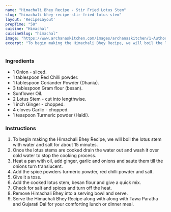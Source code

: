 ---
name: "Himachali Bhey Recipe - Stir Fried Lotus Stem"
slug: "himachali-bhey-recipe-stir-fried-lotus-stem"
layout: 'RecipeLayout'
prepTime: "50"
cuisine: "Himachal"
cuisineSlug: "himachal"
image: "https://www.archanaskitchen.com/images/archanaskitchen/1-Author/sibyl_sunitha/Himachali_Bhey_Recipe_Stir_Fried_Lotus_Stem_Recipe_.jpg"
excerpt: "To begin making the Himachali Bhey Recipe, we will boil the lotus stem with water and salt for about 15 minutes"
---

### Ingredients

- 1 Onion - sliced.
- 1 tablespoon Red Chilli powder.
- 1 tablespoon Coriander Powder (Dhania).
- 3 tablespoon Gram flour (besan).
- Sunflower Oil.
- 2 Lotus Stem - cut into lengthwise.
- 1 inch Ginger - chopped.
- 4 cloves Garlic - chopped.
- 1 teaspoon Turmeric powder (Haldi).

### Instructions

1. To begin making the Himachali Bhey Recipe, we will boil the lotus stem with water and salt for about 15 minutes.
1. Once the lotus stems are cooked drain the water out and wash it over cold water to stop the cooking process.
1. Heat a pan with oil, add ginger, garlic and onions and saute them till the onions turn translucent.
1. Add the spice powders turmeric powder, red chilli powder and salt.
1. Give it a toss.
1. Add the cooked lotus stem, besan flour and give a quick mix.
1. Check for salt and spices and turn off the heat.
1.  Remove Himachali Bhey into a serving bowl and serve.
1. Serve the Himachali Bhey Recipe along with along with Tawa Paratha and Gujarati Dal for your comforting lunch or dinner meal.
